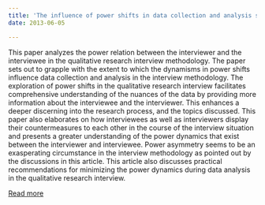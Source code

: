 ```yaml
---
title: 'The influence of power shifts in data collection and analysis stages : A focus on qualitative research interview'
date: 2013-06-05

---
```

This paper analyzes the power relation between the interviewer and the interviewee in the qualitative research interview methodology. The paper sets out to grapple with the extent to which the dynamisms in power shifts influence data collection and analysis in the interview methodology. The exploration of power shifts in the qualitative research interview facilitates comprehensive understanding of the nuances of the data by providing more information about the interviewee and the interviewer. This enhances a deeper discerning into the research process, and the topics discussed. This paper also elaborates on how interviewees as well as interviewers display their countermeasures to each other in the course of the interview situation and presents a greater understanding of the power dynamics that exist between the interviewer and interviewee. Power asymmetry seems to be an exasperating circumstance in the interview methodology as pointed out by the discussions in this article. This article also discusses practical recommendations for minimizing the power dynamics during data analysis in the qualitative research interview.

[Read more](https://doi.org/10.46743/2160-3715/2013.1525)